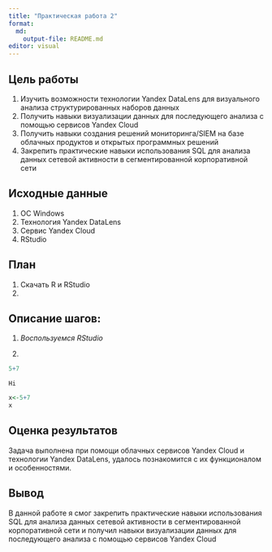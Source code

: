 ```yaml
---
title: "Практическая работа 2"
format:
  md:
    output-file: README.md
editor: visual
---
```


## Цель работы

1.  Изучить возможности технологии Yandex DataLens для визуального анализа структурированных наборов данных
2.  Получить навыки визуализации данных для последующего анализа с помощью сервисов Yandex Cloud
3.  Получить навыки создания решений мониторинга/SIEM на базе облачных продуктов и открытых программных решений
4.  Закрепить практические навыки использования SQL для анализа данных сетевой активности в сегментированной корпоративной сети

## Исходные данные

1.  ОС Windows
2.  Технология Yandex DataLens
3.  Сервис Yandex Cloud
4.  RStudio

## План

1.  Скачать R и RStudio
2.  

## Описание шагов:

1.  *Воспользуемся RStudio*

2.  

```r
5+7
```

    Hi

```r
x<-5+7
x
```

## Оценка результатов

Задача выполнена при помощи облачных сервисов Yandex Cloud и технологии Yandex DataLens, удалось познакомится с их функционалом и особенностями.

## Вывод

В данной работе я смог закрепить практические навыки использования SQL для анализа данных сетевой активности в сегментированной корпоративной сети и получил навыки визуализации данных для последующего анализа с помощью сервисов Yandex Cloud
